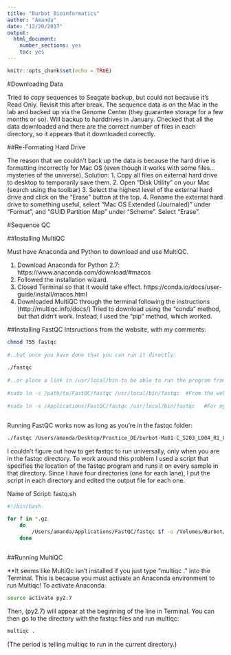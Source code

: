 ```yaml
---
title: "Burbot Bioinformatics"
author: "Amanda"
date: "12/20/2017"
output: 
  html_document: 
    number_sections: yes
    toc: yes
---
```

```r
knitr::opts_chunk$set(echo = TRUE)
```

#Downloading Data

Tried to copy sequences to Seagate backup, but could not because it's Read Only. Revisit this after break. The sequence data is on the Mac in the lab and backed up via the Genome Center (they guarantee storage for a few months or so). Will backup to harddrives in January. Checked that all the data downloaded and there are the correct number of files in each directory, so it appears that it downloaded correctly. 

##Re-Formating Hard Drive 

The reason that we couldn't back up the data is because the hard drive is formatting incorrectly for Mac OS (even though it works with some files... mysteries of the universe). Solution: 
1. Copy all files on external hard drive to desktop to temporarily save them. 
2. Open "Disk Utility" on your Mac (search using the toolbar)
3. Select the highest level of the external hard drive and click on the "Erase" button at the top. 
4. Rename the external hard drive to something useful, select "Mac OS Extended (Journaled)" under "Format", and "GUID Partition Map" under "Scheme". Select "Erase". 


#Sequence QC


##Installing MultiQC 
 
Must have Anaconda and Python to download and use MultiQC. 

1. Download Anaconda for Python 2.7:  https://www.anaconda.com/download/#macos 
2. Followed the installation wizard.  
3. Closed Terminal so that it would take effect. https://conda.io/docs/user-guide/install/macos.html
4. Downloaded MultiQC through the terminal following the instructions (http://multiqc.info/docs/) Tried to download using the "conda" method, but that didn't work. Instead, I used the "pip" method, which worked. 


##Installing FastQC
Intsructions from the website, with my comments: 

```bash

chmod 755 fastqc
    
#..but once you have done that you can run it directly:
    
./fastqc
    
#..or place a link in /usr/local/bin to be able to run the program from any location:  **The following code did not work for me, so it is commented out.
    
#sudo ln -s /path/to/FastQC/fastqc /usr/local/bin/fastqc  #From the website
    
#sudo ln -s /Applications/FastQC/fastqc /usr/local/bin/fastqc   #For my computer 
    
```    
    

Running FastQC works now as long as you're in the fastqc folder: 

```bash
./fastqc /Users/amanda/Desktop/Practice_DE/burbot-Ma01-C_S203_L004_R1_001.fastq.gz /Users/amanda/Desktop/Practice_DE/burbot-Ma01-C_S203_L004_R2_001.fastq.gz -o /Users/amanda/Desktop/Practice_DE/
```


I couldn't figure out how to get fastqc to run universally, only when you are in the fastqc directory. To work around this problem I used a script that specifies the location of the fastqc program and runs it on every sample in that directory. Since I have four directories (one for each lane), I put the script in each directory and edited the output file for each one. 

Name of Script: fastq.sh

```bash

#!/bin/bash

for f in *.gz
	do
		/Users/amanda/Applications/FastQC/fastqc $f -o /Volumes/Burbot/Burbot_DE/8tq5hvxqm/Unaligned/Project_ATMF_L4_H1181P_Frazier/fastqc_output
	done
    	
```

##Running MultiQC 

**It seems like MultiQc isn't installed if you just type "multiqc ." into the Terminal. This is because you must activate an Anaconda environment to run Multiqc! To activate Anaconda:

```bash
source activate py2.7 
```

Then, (py2.7) will appear at the beginning of the line in Terminal. You can then go to the directory with the fastqc files and run multiqc:
```bash
multiqc . 
```
(The period is telling multiqc to run in the current directory.)















